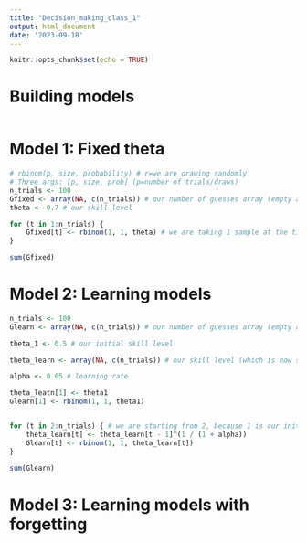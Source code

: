 ```yaml
---
title: "Decision_making_class_1"
output: html_document
date: '2023-09-18'
---
```


```r
knitr::opts_chunk$set(echo = TRUE)
```

# Building models
```r
```



# Model 1: Fixed theta
```r
# rbinom(p, size, probability) # r=we are drawing randomly
# Three args: [p, size, prob] (p=number of trials/draws)
n_trials <- 100
Gfixed <- array(NA, c(n_trials)) # our number of guesses array (empty as of now)
theta <- 0.7 # our skill level

for (t in 1:n_trials) {
    Gfixed[t] <- rbinom(1, 1, theta) # we are taking 1 sample at the time at .7 probability due to skill level
}

sum(Gfixed)
```


# Model 2: Learning models
```r
n_trials <- 100
Glearn <- array(NA, c(n_trials)) # our number of guesses array (empty as of now)

theta_1 <- 0.5 # our initial skill level

theta_learn <- array(NA, c(n_trials)) # our skill level (which is now subject to change (starting at 0.5)))

alpha <- 0.05 # learning rate

theta_leatn[1] <- theta1
Glearn[1] <- rbinom(1, 1, theta1)


for (t in 2:n_trials) { # we are starting from 2, because 1 is our initial level (0.5)
    theta_learn[t] <- theta_learn[t - 1]^(1 / (1 + alpha))
    Glearn[t] <- rbinom(1, 1, theta_learn[t])
}

sum(Glearn)
```


# Model 3: Learning models with forgetting
```r

```